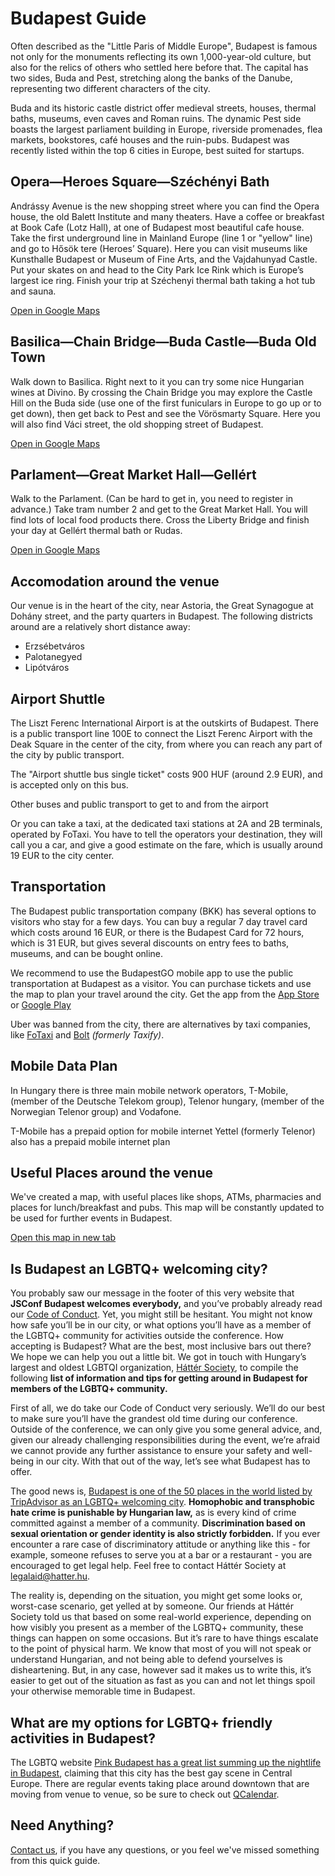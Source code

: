 
<Divider>
  <h1>Budapest Guide</h1>
</Divider>

Often described as the "Little Paris of Middle Europe", Budapest is famous not only for the monuments
reflecting its own 1,000-year-old culture, but also for the relics of others who settled here before that.
The capital has two sides, Buda and Pest, stretching along the banks of the Danube, representing two different
characters of the city.

<WideImage
  src="/richard-bohus-yZDATZKDoOo-unsplash.jpg"
  alt="Photo by Richard Bohus on Unsplash"
/>

Buda and its historic castle district offer medieval streets, houses, thermal baths, museums, even caves and
Roman ruins. The dynamic Pest side boasts the largest parliament building in Europe, riverside promenades,
flea markets, bookstores, café houses and the ruin-pubs. Budapest was recently listed within the top 6 cities
in Europe, best suited for startups.

<WideImage
  src="/adam-sun-uxai8LrlJhw-unsplash.jpg"
  alt="Photo by Adam Sun on Unsplash"
/>

## Opera—Heroes Square—Széchényi Bath

Andrássy Avenue is the new shopping street where you can find the Opera house, the old Balett Institute
and many theaters. Have a coffee or breakfast at Book Cafe (Lotz Hall), at one of Budapest most beautiful
cafe house. Take the first underground line in Mainland Europe (line 1 or "yellow" line) and go to Hősök tere
(Heroes’ Square). Here you can visit museums like Kunsthalle Budapest or Museum of Fine Arts,
and the Vajdahunyad Castle. Put your skates on and head to the City Park Ice Rink which is Europe’s largest
ice ring. Finish your trip at Széchenyi thermal bath taking a hot tub and sauna.

[Open in Google Maps](https://www.google.hu/maps/dir/Opera,+Budapest,+Andr%C3%A1ssy+%C3%BAt/Heroes%E2%80%99+Square,+Budapest,+H%C5%91s%C3%B6k+tere/Sz%C3%A9chenyi+f%C3%BCrd%C5%91,+Budapest/@47.5096194,19.0704987,14z/data=!4m20!4m19!1m5!1m1!1s0x4741dc6b8d9944fd:0x21335121e0a48bce!2m2!1d19.0583076!2d47.5027169!1m5!1m1!1s0x4741db87f9f12169:0x34417cbcba48293f!2m2!1d19.0778626!2d47.5149429!1m5!1m1!1s0x4741db86480c3521:0x7225c9dd7e916868!2m2!1d19.08098!2d47.517498!3e2)

<WideImage
  src="/yanny-mishchuk-fU9pbgetP1c-unsplash.jpg"
  alt="Photo by Yanny Mishchuk on Unsplash"
/>

## Basilica—Chain Bridge—Buda Castle—Buda Old Town

Walk down to Basilica. Right next to it you can try some nice Hungarian wines at Divino. By crossing the
Chain Bridge you may explore the Castle Hill on the Buda side (use one of the first funiculars in Europe to
go up or to get down), then get back to Pest and see the Vörösmarty Square. Here you will also find Váci street,
the old shopping street of Budapest.

[Open in Google Maps](https://www.google.hu/maps/dir/Szent+Istv%C3%A1n+t%C3%A9r,+Budapest,+1051/Zr%C3%ADnyi+St,+Budapest,+1051/L%C3%A1nch%C3%ADd,+Budapest,+Sz%C3%A9chenyi+L%C3%A1nch%C3%ADd/Buda+Castle,+Budapest,+Szent+Gy%C3%B6rgy+t%C3%A9r/V%C3%A1rkert+Baz%C3%A1r,+Budapest,+Ybl+Mikl%C3%B3s+t%C3%A9r/Budapest,+Ferenciek+tere/V%C3%B6r%C3%B6smarty+t%C3%A9r,+Budapest/@47.4956328,19.045327,15z/data=!4m44!4m43!1m5!1m1!1s0x4741dc6ad08eae29:0xc58a7ad0c431a5dc!2m2!1d19.0531068!2d47.5008984!1m5!1m1!1s0x4741dc156c3683b3:0x85bd8955ab6d564e!2m2!1d19.0500187!2d47.5004218!1m5!1m1!1s0x4741dc3fb79a1a29:0x1e40fed785d0c9a4!2m2!1d19.0436994!2d47.4989928!1m5!1m1!1s0x4741dc3cea360f0f:0x3dce3a5fa9012576!2m2!1d19.0395666!2d47.4962048!1m5!1m1!1s0x4741dc393c313d67:0x4f5610678e60e640!2m2!1d19.043083!2d47.494328!1m5!1m1!1s0x4741dc4405593897:0x8f39300010ac694e!2m2!1d19.0561664!2d47.4927828!1m5!1m1!1s0x4741dc4087fe2e01:0xfc8c5e05fa264db4!2m2!1d19.0501299!2d47.496652!3e2)

<WideImage
  src="/nina-tabatadze-OG5cZHYMa-Y-unsplash.jpg"
  alt="Photo by Nina Tabatadze on Unsplash"
/>

## Parlament—Great Market Hall—Gellért

Walk to the Parlament. (Can be hard to get in, you need to register in advance.) Take tram number 2 and get to
the Great Market Hall. You will find lots of local food products there. Cross the Liberty Bridge and finish
your day at Gellért thermal bath or Rudas.

[Open in Google Maps](https://www.google.hu/maps/dir/Parlament,+Budapest,+Kossuth+Lajos+t%C3%A9r/Danubius+Hotel+Gell%C3%A9rt,+Budapest,+Szent+Gell%C3%A9rt+t%C3%A9r/@47.495214,19.035861,14z/data=!3m1!4b1!4m17!4m16!1m5!1m1!1s0x4741dc1046d4a33d:0x342122b8ff8f0f6e!2m2!1d19.045669!2d47.507121!1m5!1m1!1s0x4741dc4e63d4fbcb:0x7d8321bd8a82e1d9!2m2!1d19.0523078!2d47.4837663!2m2!4e2!5e3!3e3)

<WideImage
  src="/krisztian-tabori-hmPOH_41WEU-unsplash.jpg"
  alt="Photo by Krisztian Tabori on Unsplash"
/>

## Accomodation around the venue

Our venue is in the heart of the city, near Astoria, the Great Synagogue at Dohány street, and the party
quarters in Budapest. The following districts around are a relatively short distance away:

- Erzsébetváros
- Palotanegyed
- Lipótváros

## Airport Shuttle

The Liszt Ferenc International Airport is at the outskirts of Budapest. There is a public transport line 100E to connect the Liszt Ferenc Airport with the Deak Square in the center of the city, from where you can reach any part of the city by public transport.

The "Airport shuttle bus single ticket" costs 900 HUF (around 2.9 EUR), and is accepted only on this bus.

Other buses and public transport to get to and from the airport

Or you can take a taxi, at the dedicated taxi stations at 2A and 2B terminals, operated by FoTaxi.
You have to tell the operators your destination, they will call you a car, and give a good estimate on the
fare, which is usually around 19 EUR to the city center.

<WideImage
  src="/arvydas-venckus-eYqmWlHsDQo-unsplash.jpg"
  alt="Photo by Arvydas Venckus on Unsplash"
/>

## Transportation

The Budapest public transportation company (BKK) has several options to visitors who stay for a few days.
You can buy a regular 7 day travel card which costs around 16 EUR, or there is the Budapest Card for 72 hours,
which is 31 EUR, but gives several discounts on entry fees to baths, museums, and can be bought online.

We recommend to use the BudapestGO mobile app to use the public transportation at Budapest as a visitor.
You can purchase tickets and use the map to plan your travel around the city.
Get the app from the [App Store](https://apps.apple.com/hu/app/bkk-fut%C3%A1r/id916193835?l=hu) or [Google Play](https://play.google.com/store/apps/details?id=hu.webvalto.bkkfutar&showAllReviews=true)

Uber was banned from the city, there are alternatives by taxi companies,
like [FoTaxi](https://fotaxi.hu/en/) and [Bolt](https://bolt.eu/) _(formerly Taxify)_.

<WideImage
  src="/breakslow-iGEivm-lkdQ-unsplash.jpg"
  alt="Photo by Breakslow on Unsplash"
/>

## Mobile Data Plan

In Hungary there is three main mobile network operators, T-Mobile, (member of the Deutsche Telekom group), Telenor hungary, (member of the Norwegian Telenor group) and Vodafone.

T-Mobile has a prepaid option for mobile internet
Yettel (formerly Telenor) also has a prepaid mobile internet plan

## Useful Places around the venue

We've created a map, with useful places like shops, ATMs, pharmacies and places for lunch/breakfast and pubs.
This map will be constantly updated to be used for further events in Budapest.

[Open this map in new tab](https://www.google.com/maps/d/u/2/viewer?mid=1WrFxQJiQlpO_6_kqIP4zo3wkRQu-d5CU&ll=47.49891246055599%2C19.060088399999927&z=14)

## Is Budapest an LGBTQ+ welcoming city?

You probably saw our message in the footer of this very website that **JSConf Budapest welcomes everybody,** and
you’ve probably already read our [Code of Conduct](https://jsconfbp.com/code-of-conduct). Yet, you might still
be hesitant. You might not know how safe you’ll be in our city, or what options you’ll have as a member of the
LGBTQ+ community for activities outside the conference. How accepting is Budapest? What are the best, most
inclusive bars out there? We hope we can help you out a little bit. We got in touch with Hungary’s largest and
oldest LGBTQI organization, [Háttér Society](http://en.hatter.hu/), to compile the following
**list of information and tips for getting around in Budapest for members of the LGBTQ+ community.**

First of all, we do take our Code of Conduct very seriously. We’ll do our best to make sure you’ll have the
grandest old time during our conference. Outside of the conference, we can only give you some general advice,
and, given our already challenging responsibilities during the event, we’re afraid we cannot provide any
further assistance to ensure your safety and well-being in our city. With that out of the way, let’s see what
Budapest has to offer.

The good news is, [Budapest is one of the 50 places in the world listed by TripAdvisor as an LGBTQ+ welcoming city](https://www.tripadvisor.com/blog/lgbtq/). **Homophobic and transphobic hate crime is punishable by Hungarian law,** as is every kind of crime committed against a member of a community. **Discrimination based on sexual orientation or gender identity is also strictly forbidden.** If you ever encounter a rare case of discriminatory attitude or anything like this - for example, someone refuses to serve you at a bar or a restaurant - you are encouraged to get legal help. Feel free to contact Háttér Society at [legalaid@hatter.hu](mailto:legalaid@hatter.hu).

The reality is, depending on the situation, you might get some looks or, worst-case scenario, get yelled at by
someone. Our friends at Háttér Society told us that based on some real-world experience, depending on how
visibly you present as a member of the LGBTQ+ community, these things can happen on some occasions.
But it’s rare to have things escalate to the point of physical harm. We know that most of you will not speak
or understand Hungarian, and not being able to defend yourselves is disheartening. But, in any case,
however sad it makes us to write this, it’s easier to get out of the situation as fast as you can and not
let things spoil your otherwise memorable time in Budapest.

## What are my options for LGBTQ+ friendly activities in Budapest?

The LGBTQ website [Pink Budapest has a great list summing up the nightlife in Budapest](https://pinkbudapest.com/lgbtq-in-budapest), claiming that this city has the best gay scene in Central Europe. There are regular events taking place around downtown that are moving from venue to venue, so be sure to check out [QCalendar](https://www.qalendar.hu/).

## Need Anything?

[Contact us](mailto:team@jsconfbp.com), if you have any questions, or you feel we've missed something from this quick guide.
